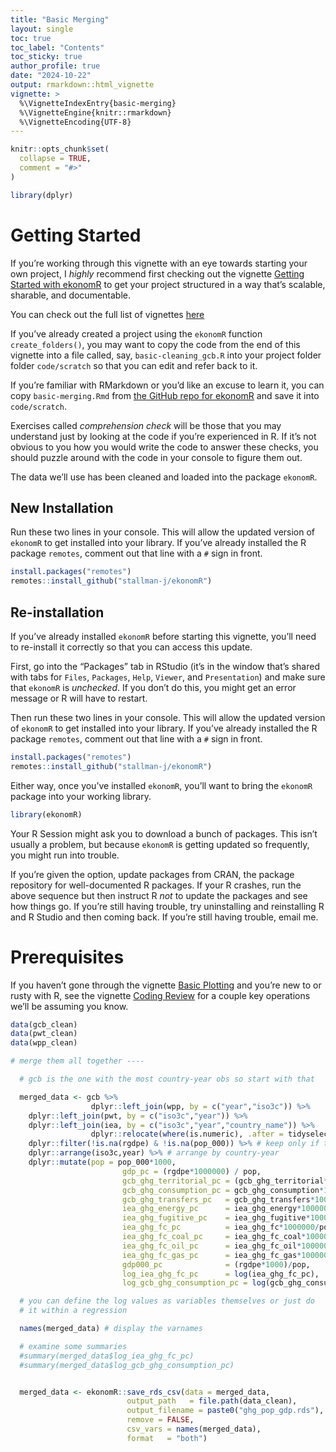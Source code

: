 ```yaml
---
title: "Basic Merging"
layout: single
toc: true
toc_label: "Contents"
toc_sticky: true
author_profile: true
date: "2024-10-22"
output: rmarkdown::html_vignette
vignette: >
  %\VignetteIndexEntry{basic-merging}
  %\VignetteEngine{knitr::rmarkdown}
  %\VignetteEncoding{UTF-8}
---
```

```r
knitr::opts_chunk$set(
  collapse = TRUE,
  comment = "#>"
)

library(dplyr)
```


# Getting Started

If you're working through this vignette with an eye towards starting your own project, I *highly* recommend first checking out the vignette [Getting Started with ekonomR](https://stallman-j.github.io/ekonomR/vignettes/getting-started-with-ekonomR/) to get your project structured in a way that's scalable, sharable, and documentable. 

You can check out the full list of vignettes [here](https://stallman-j.github.io/ekonomR/vignettes/vignettes/)

If you've already created a project using the `ekonomR` function `create_folders()`, you may want to copy the code from the end of this vignette into a file called, say, `basic-cleaning_gcb.R` into your project folder folder `code/scratch` so that you can edit and refer back to it.

If you're familiar with RMarkdown or you'd like an excuse to learn it, you can copy `basic-merging.Rmd` from [the GitHub repo for ekonomR](https://github.com/stallman-j/ekonomR/blob/main/vignettes/basic-cleaning_gcb.Rmd) and save it into `code/scratch`.

Exercises called *comprehension check* will be those that you may understand just by looking at the code if you're experienced in R. If it's not obvious to you how you would write the code to answer these checks, you should puzzle around with the code in your console to figure them out.


The data we'll use has been cleaned and loaded into the package `ekonomR`. 

## New Installation 

Run these two lines in your console. This will allow the updated version of `ekonomR` to get installed into your library. If you've already installed the R package `remotes`, comment out that line with a `#` sign in front.


``` r
install.packages("remotes") 
remotes::install_github("stallman-j/ekonomR")
```

## Re-installation 

If you've already installed `ekonomR` before starting this vignette, you'll need to re-install it correctly so that you can access this update.

First, go into the "Packages" tab in RStudio (it's in the window that's shared with tabs for `Files`, `Packages`, `Help`, `Viewer`, and `Presentation`) and make sure that `ekonomR` is *unchecked*. If you don't do this, you might get an error message or R will have to restart.

Then run these two lines in your console. This will allow the updated version of `ekonomR` to get installed into your library. If you've already installed the R package `remotes`, comment out that line with a `#` sign in front.


``` r
install.packages("remotes") 
remotes::install_github("stallman-j/ekonomR")
```

Either way, once you've installed `ekonomR`, you'll want to bring the `ekonomR` package into your working library.


``` r
library(ekonomR)
```

Your R Session might ask you to download a bunch of packages. This isn't usually a problem, but because `ekonomR` is getting updated so frequently, you might run into trouble.

If you're given the option, update packages from CRAN, the package repository for well-documented R packages. If your R crashes, run the above sequence but then instruct R *not* to update the packages and see how things go. If you're still having trouble, try uninstalling and reinstalling R and R Studio and then coming back. If you're still having trouble, email me.


# Prerequisites

If you haven't gone through the vignette [Basic Plotting](https://stallman-j.github.io/ekonomR/vignettes/basic-plotting/) and you're new to or rusty with R, see the vignette [Coding Review](https://stallman-j.github.io/ekonomR/vignettes/coding-review/) for a couple key operations we'll be assuming you know.

``` r

data(gcb_clean)
data(pwt_clean)
data(wpp_clean)

# merge them all together ----

  # gcb is the one with the most country-year obs so start with that

  merged_data <- gcb %>%
                  dplyr::left_join(wpp, by = c("year","iso3c")) %>%
    dplyr::left_join(pwt, by = c("iso3c","year")) %>%
    dplyr::left_join(iea, by = c("iso3c","year","country_name")) %>%
                  dplyr::relocate(where(is.numeric), .after = tidyselect::where(is.character)) %>% # rearrange columns so countrynames are first
    dplyr::filter(!is.na(rgdpe) & !is.na(pop_000)) %>% # keep only if the GDP and population data are there
    dplyr::arrange(iso3c,year) %>% # arrange by country-year
    dplyr::mutate(pop = pop_000*1000,
                         gdp_pc = (rgdpe*1000000) / pop,
                         gcb_ghg_territorial_pc = (gcb_ghg_territorial*1000000)/pop,
                         gcb_ghg_consumption_pc = gcb_ghg_consumption*1000000/pop,
                         gcb_ghg_transfers_pc   = gcb_ghg_transfers*1000000/pop,
                         iea_ghg_energy_pc      = iea_ghg_energy*1000000/pop,
                         iea_ghg_fugitive_pc    = iea_ghg_fugitive*1000000/pop,
                         iea_ghg_fc_pc          = iea_ghg_fc*1000000/pop,
                         iea_ghg_fc_coal_pc     = iea_ghg_fc_coal*1000000/pop,
                         iea_ghg_fc_oil_pc      = iea_ghg_fc_oil*1000000/pop,
                         iea_ghg_fc_gas_pc      = iea_ghg_fc_gas*1000000/pop,
                         gdp000_pc              = (rgdpe*1000)/pop,
                         log_iea_ghg_fc_pc      = log(iea_ghg_fc_pc),
                         log_gcb_ghg_consumption_pc = log(gcb_ghg_consumption_pc))

  # you can define the log values as variables themselves or just do
  # it within a regression

  names(merged_data) # display the varnames

  # examine some summaries
  #summary(merged_data$log_iea_ghg_fc_pc)
  #summary(merged_data$log_gcb_ghg_consumption_pc)


  merged_data <- ekonomR::save_rds_csv(data = merged_data,
                          output_path   = file.path(data_clean),
                          output_filename = paste0("ghg_pop_gdp.rds"),
                          remove = FALSE,
                          csv_vars = names(merged_data),
                          format   = "both")
```
